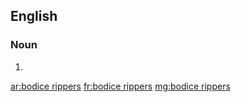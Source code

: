 {{also|bodice-rippers}}
==English==

===Noun===
{{head|en|noun plural form}}

# {{plural of|bodice ripper|lang=en}}

[[ar:bodice rippers]]
[[fr:bodice rippers]]
[[mg:bodice rippers]]